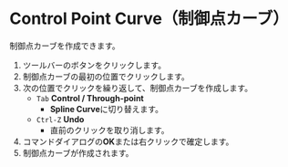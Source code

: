 
# Control Point Curve（制御点カーブ）

<Reference shortcut="" command="Control Point Curve" button="ツールバー" />

制御点カーブを作成できます。

1. ツールバーのボタンをクリックします。
2. 制御点カーブの最初の位置でクリックします。
3. 次の位置でクリックを繰り返して、制御点カーブを作成します。
   - `Tab` **Control /  Through-point**
      - **Spline Curve**に切り替えます。
   - `Ctrl-Z` **Undo**
      - 直前のクリックを取り消します。
4. コマンドダイアログの**OK**または右クリックで確定します。
5. 制御点カーブが作成されます。